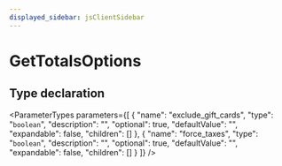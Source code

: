 ```yaml
---
displayed_sidebar: jsClientSidebar
---
```



# GetTotalsOptions

## Type declaration

<ParameterTypes parameters={[
  {
    "name": "exclude_gift_cards",
    "type": "`boolean`",
    "description": "",
    "optional": true,
    "defaultValue": "",
    "expandable": false,
    "children": []
  },
  {
    "name": "force_taxes",
    "type": "`boolean`",
    "description": "",
    "optional": true,
    "defaultValue": "",
    "expandable": false,
    "children": []
  }
]} />
